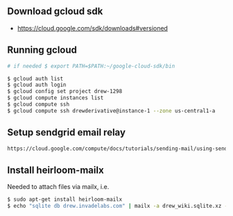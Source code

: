 == Download gcloud sdk ==
* https://cloud.google.com/sdk/downloads#versioned

== Running gcloud ==
<syntaxhighlight lang=bash>
# if needed $ export PATH=$PATH:~/google-cloud-sdk/bin

$ gcloud auth list
$ gcloud auth login
$ gcloud config set project drew-1298
$ gcloud compute instances list
$ gcloud compute ssh
$ gcloud compute ssh drewderivative@instance-1 --zone us-central1-a
</syntaxhighlight>

== Setup sendgrid email relay ==
<syntaxhighlight lang=bash>
https://cloud.google.com/compute/docs/tutorials/sending-mail/using-sendgrid
</syntaxhighlight>

== Install heirloom-mailx ==
Needed to attach files via mailx, i.e.
<syntaxhighlight lang=bash>
$ sudo apt-get install heirloom-mailx
$ echo "sqlite db drew.invadelabs.com" | mailx -a drew_wiki.sqlite.xz -s "sqlite db drew.invadelabs.com" drewderivative@gmail.com
</syntaxhighlight>